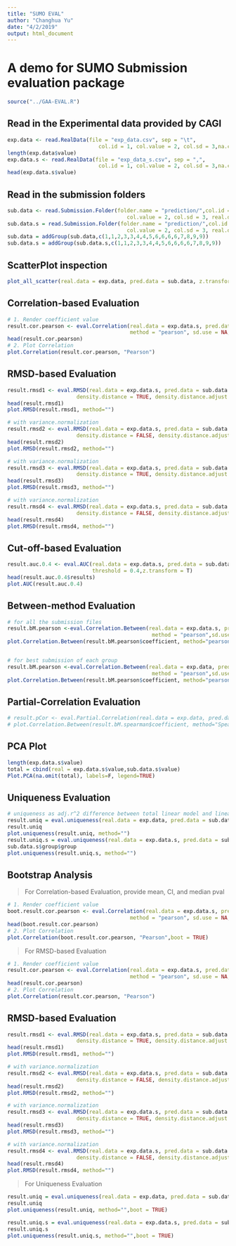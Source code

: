 ```yaml
---
title: "SUMO EVAL"
author: "Changhua Yu"
date: "4/2/2019"
output: html_document
---
```

# A demo for SUMO Submission evaluation package
```r
source("../GAA-EVAL.R")
```

## Read in the Experimental data provided by CAGI
```r
exp.data <- read.RealData(file = "exp_data.csv", sep = "\t",
                             col.id = 1, col.value = 2, col.sd = 3,na.character = 'NA')
length(exp.data$value)
exp.data.s <- read.RealData(file = "exp_data_s.csv", sep = ",",
                             col.id = 1, col.value = 2, col.sd = 3,na.character = 'NA')
head(exp.data.s$value)
```

## Read in the submission folders
```r
sub.data <- read.Submission.Folder(folder.name = "prediction/",col.id = 1,
                                      col.value = 2, col.sd = 3, real.data = exp.data)
sub.data.s = read.Submission.Folder(folder.name = "prediction/",col.id = 1,
                                      col.value = 2, col.sd = 3, real.data = exp.data.s)
sub.data = addGroup(sub.data,c(1,1,2,3,3,4,4,5,6,6,6,6,7,8,9,9))
sub.data.s = addGroup(sub.data.s,c(1,1,2,3,3,4,4,5,6,6,6,6,7,8,9,9))
```

## ScatterPlot inspection
```r
plot_all_scatter(real.data = exp.data, pred.data = sub.data, z.transform = TRUE)
```

## Correlation-based Evaluation
```r
# 1. Render coefficient value
result.cor.pearson <- eval.Correlation(real.data = exp.data.s, pred.data = sub.data.s,
                                       method = "pearson", sd.use = NA,z.transform = TRUE)
head(result.cor.pearson)
# 2. Plot Correlation
plot.Correlation(result.cor.pearson, "Pearson")
```

## RMSD-based Evaluation
```r
result.rmsd1 <- eval.RMSD(real.data = exp.data.s, pred.data = sub.data.s,sd.use = NA, 
                      density.distance = TRUE, density.distance.adjust = FALSE, variance.normalization = TRUE)
head(result.rmsd1)
plot.RMSD(result.rmsd1, method="")

# with variance.normalization
result.rmsd2 <- eval.RMSD(real.data = exp.data.s, pred.data = sub.data.s,sd.use = NA, 
                      density.distance = FALSE, density.distance.adjust = FALSE, variance.normalization = TRUE)
head(result.rmsd2)
plot.RMSD(result.rmsd2, method="")

# with variance.normalization
result.rmsd3 <- eval.RMSD(real.data = exp.data.s, pred.data = sub.data.s,sd.use = NA, 
                      density.distance = TRUE, density.distance.adjust = FALSE, variance.normalization = FALSE)
head(result.rmsd3)
plot.RMSD(result.rmsd3, method="")

# with variance.normalization
result.rmsd4 <- eval.RMSD(real.data = exp.data.s, pred.data = sub.data.s,sd.use = NA, 
                      density.distance = FALSE, density.distance.adjust = FALSE, variance.normalization = FALSE)
head(result.rmsd4)
plot.RMSD(result.rmsd4, method="")
```


## Cut-off-based Evaluation
```r
result.auc.0.4 <- eval.AUC(real.data = exp.data.s, pred.data = sub.data.s, 
                           threshold = 0.4,z.transform = T)
head(result.auc.0.4$results)
plot.AUC(result.auc.0.4)
```

## Between-method Evaluation
```r
# for all the submission files
result.bM.pearson <-eval.Correlation.Between(real.data = exp.data.s, pred.data = sub.data.s,
                                              method = "pearson",sd.use = NA,z.transform = TRUE)
plot.Correlation.Between(result.bM.pearson$coefficient, method="pearson")


# for best submission of each group
result.bM.pearson <-eval.Correlation.Between(real.data = exp.data, pred.data = sub.data,
                                              method = "pearson",sd.use = NA,z.transform = TRUE,grouped = TRUE)
plot.Correlation.Between(result.bM.pearson$coefficient, method="pearson")
```

## Partial-Correlation Evaluation
```r
# result.pCor <- eval.Partial.Correlation(real.data = exp.data, pred.data = sub.data, method = "spearman")
# plot.Correlation.Between(result.bM.spearman$coefficient, method="Spearman")
```

## PCA Plot
```r
length(exp.data.s$value)
total = cbind(real = exp.data.s$value,sub.data.s$value)
Plot.PCA(na.omit(total), labels=F, legend=TRUE) 
```

## Uniqueness Evaluation
```r
# uniqueness as adj.r^2 difference between total linear model and linear models without certain group
result.uniq = eval.uniqueness(real.data = exp.data, pred.data = sub.data)
result.uniq
plot.uniqueness(result.uniq, method="")
result.uniq.s = eval.uniqueness(real.data = exp.data.s, pred.data = sub.data.s)
sub.data.s$group$group
plot.uniqueness(result.uniq.s, method="")
```

## Bootstrap Analysis
> For Correlation-based Evaluation, provide mean, CI, and median pval

```r
# 1. Render coefficient value
boot.result.cor.pearson <- eval.Correlation(real.data = exp.data.s, pred.data = sub.data.s,
                                       method = "pearson", sd.use = NA,z.transform = TRUE,boot = T)
head(boot.result.cor.pearson)
# 2. Plot Correlation
plot.Correlation(boot.result.cor.pearson, "Pearson",boot = TRUE)
```


> For RMSD-based Evaluation

```r
# 1. Render coefficient value
result.cor.pearson <- eval.Correlation(real.data = exp.data.s, pred.data = sub.data.s,
                                       method = "pearson", sd.use = NA,z.transform = TRUE)
head(result.cor.pearson)
# 2. Plot Correlation
plot.Correlation(result.cor.pearson, "Pearson")
```

## RMSD-based Evaluation
```r
result.rmsd1 <- eval.RMSD(real.data = exp.data.s, pred.data = sub.data.s,sd.use = NA, 
                      density.distance = TRUE, density.distance.adjust = FALSE, variance.normalization = TRUE,boot = T)
head(result.rmsd1)
plot.RMSD(result.rmsd1, method="")

# with variance.normalization
result.rmsd2 <- eval.RMSD(real.data = exp.data.s, pred.data = sub.data.s,sd.use = NA, 
                      density.distance = FALSE, density.distance.adjust = FALSE, variance.normalization = TRUE,boot = T)
head(result.rmsd2)
plot.RMSD(result.rmsd2, method="")

# with variance.normalization
result.rmsd3 <- eval.RMSD(real.data = exp.data.s, pred.data = sub.data.s,sd.use = NA, 
                      density.distance = TRUE, density.distance.adjust = FALSE, variance.normalization = FALSE,boot = T)
head(result.rmsd3)
plot.RMSD(result.rmsd3, method="")

# with variance.normalization
result.rmsd4 <- eval.RMSD(real.data = exp.data.s, pred.data = sub.data.s,sd.use = NA, 
                      density.distance = FALSE, density.distance.adjust = FALSE, variance.normalization = FALSE,boot = T)
head(result.rmsd4)
plot.RMSD(result.rmsd4, method="")
```

> For Uniqueness Evaluation

```r
result.uniq = eval.uniqueness(real.data = exp.data, pred.data = sub.data,boot = TRUE)
result.uniq
plot.uniqueness(result.uniq, method="",boot = TRUE)

result.uniq.s = eval.uniqueness(real.data = exp.data.s, pred.data = sub.data.s,boot = TRUE)
result.uniq.s
plot.uniqueness(result.uniq.s, method="",boot = TRUE)
```

